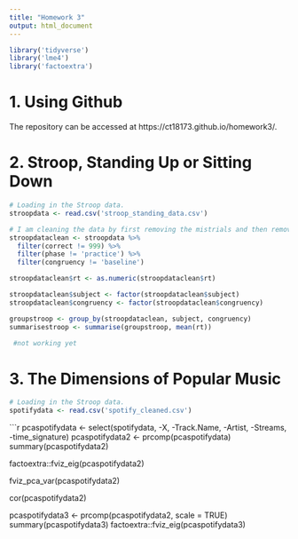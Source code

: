 ```yaml
---
title: "Homework 3"
output: html_document
---
```

```r
library('tidyverse')
library('lme4')
library('factoextra')

```

# 1. Using Github

The repository can be accessed at https://ct18173.github.io/homework3/.

# 2. Stroop, Standing Up or Sitting Down

```r

# Loading in the Stroop data.
stroopdata <- read.csv('stroop_standing_data.csv')

```

```r
# I am cleaning the data by first removing the mistrials and then removing the practice phase trials. I am choosing to do this as the mistrial data will be incorrect and the practice trials are there to allow the participant to understand the task before the real trials begin.
stroopdataclean <- stroopdata %>% 
  filter(correct != 999) %>% 
  filter(phase != 'practice') %>%
  filter(congruency != 'baseline')

stroopdataclean$rt <- as.numeric(stroopdataclean$rt)

stroopdataclean$subject <- factor(stroopdataclean$subject)
stroopdataclean$congruency <- factor(stroopdataclean$congruency)

groupstroop <- group_by(stroopdataclean, subject, congruency)
summarisestroop <- summarise(groupstroop, mean(rt))

```

```r
 #not working yet

```

# 3. The Dimensions of Popular Music

```r

# Loading in the Stroop data.
spotifydata <- read.csv('spotify_cleaned.csv')

```

```r

pcaspotifydata <- select(spotifydata, -X, -Track.Name, -Artist, -Streams, -time_signature)
pcaspotifydata2 <- prcomp(pcaspotifydata)
summary(pcaspotifydata2)

factoextra::fviz_eig(pcaspotifydata2)

fviz_pca_var(pcaspotifydata2)

cor(pcaspotifydata2)

pcaspotifydata3 <- prcomp(pcaspotifydata2, scale = TRUE)
summary(pcaspotifydata3)
factoextra::fviz_eig(pcaspotifydata3)
